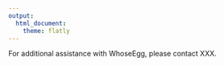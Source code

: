 ```yaml
---
output:
  html_document:
    theme: flatly
---
```


For additional assistance with WhoseEgg, please contact XXX.